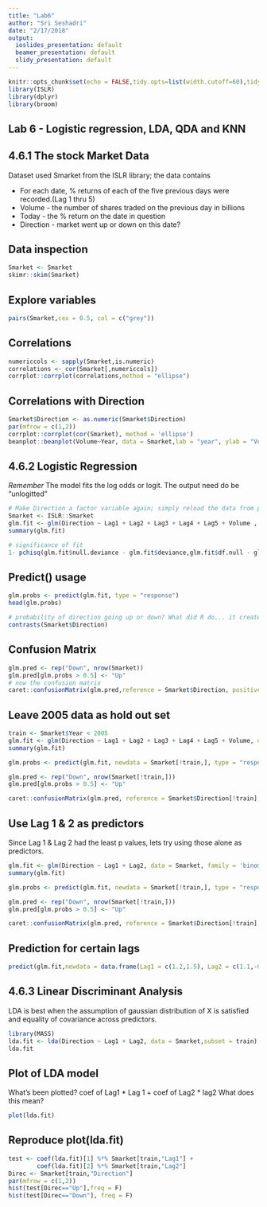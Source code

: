 ```yaml
---
title: "Lab6"
author: "Sri Seshadri"
date: "2/17/2018"
output:
  ioslides_presentation: default
  beamer_presentation: default
  slidy_presentation: default
---
```


```r
knitr::opts_chunk$set(echo = FALSE,tidy.opts=list(width.cutoff=60),tidy=TRUE)
library(ISLR)
library(dplyr)
library(broom)
```

## Lab 6 - Logistic regression, LDA, QDA and KNN


##  4.6.1 The stock Market Data

Dataset used Smarket from the ISLR library; the data contains

  - For each date, % returns of each of the five previous days were recorded.(Lag 1 thru 5)
  - Volume - the number of shares traded on the previous day in billions
  - Today - the % return on the date in question
  - Direction - market went up or down on this date?

## Data inspection {.smaller .flexbox .vcenter}

```r
Smarket <- Smarket
skimr::skim(Smarket)
```

## Explore variables

```r
pairs(Smarket,cex = 0.5, col = c("grey"))
```

## Correlations

```r
numericcols <- sapply(Smarket,is.numeric)
correlations <- cor(Smarket[,numericcols])
corrplot::corrplot(correlations,method = "ellipse")
```

## Correlations with Direction {.smaller}

```r
Smarket$Direction <- as.numeric(Smarket$Direction)
par(mfrow = c(1,2))
corrplot::corrplot(cor(Smarket), method = 'ellipse')
beanplot::beanplot(Volume~Year, data = Smarket,lab = "year", ylab = "Volume", col = "grey")
```

## 4.6.2 Logistic Regression {.smaller}

*Remember*  The model fits the log odds or logit. The output need do be "unlogitted"
```r
# Make Direction a factor variable again; simply reload the data from package
Smarket <- ISLR::Smarket
glm.fit <- glm(Direction ~ Lag1 + Lag2 + Lag3 + Lag4 + Lag5 + Volume , family = 'binomial',data = Smarket)
summary(glm.fit)

# significance of fit
1- pchisq(glm.fit$null.deviance - glm.fit$deviance,glm.fit$df.null - glm.fit$df.residual)

```

## Predict() usage

```r
glm.probs <- predict(glm.fit, type = "response")
head(glm.probs)

# probability of direction going up or down? What did R do... it created a dummy variable with Up as 1 and down as zero
contrasts(Smarket$Direction)
```

## Confusion Matrix {.smaller}

```r
glm.pred <- rep("Down", nrow(Smarket))
glm.pred[glm.probs > 0.5] <- "Up"
# now the confusion matrix
caret::confusionMatrix(glm.pred,reference = Smarket$Direction, positive = "Up")
```

## Leave 2005 data as hold out set {.smaller}

```r
train <- Smarket$Year < 2005
glm.fit <- glm(Direction ~ Lag1 + Lag2 + Lag3 + Lag4 + Lag5 + Volume, data = Smarket, family = 'binomial',subset = train)
summary(glm.fit)

glm.probs <- predict(glm.fit, newdata = Smarket[!train,], type = "response")

glm.pred <- rep("Down", nrow(Smarket[!train,]))
glm.pred[glm.probs > 0.5] <- "Up"

caret::confusionMatrix(glm.pred, reference = Smarket$Direction[!train], positive = "Up")
```

## Use Lag 1 & 2 as predictors {.smaller}

Since Lag 1 & Lag 2 had the least p values, lets try using those alone as predictors.

```r
glm.fit <- glm(Direction ~ Lag1 + Lag2, data = Smarket, family = 'binomial',subset = train)
summary(glm.fit)

glm.probs <- predict(glm.fit, newdata = Smarket[!train,], type = "response")

glm.pred <- rep("Down", nrow(Smarket[!train,]))
glm.pred[glm.probs > 0.5] <- "Up"

caret::confusionMatrix(glm.pred, reference = Smarket$Direction[!train], positive = "Up")
```

## Prediction for certain lags

```r
predict(glm.fit,newdata = data.frame(Lag1 = c(1.2,1.5), Lag2 = c(1.1,-0.8)), type = "response")
```

## 4.6.3 Linear Discriminant Analysis {.smaller}

LDA is best when the assumption of gaussian distribution of X is satisfied and equality of covariance across predictors.

```r
library(MASS)
lda.fit <- lda(Direction ~ Lag1 + Lag2, data = Smarket,subset = train)
lda.fit
```

## Plot of LDA model {.smaller}
What's been plotted? 
coef of Lag1 * Lag 1 + coef of Lag2 * lag2
What does this mean?

```r
plot(lda.fit)
```

## Reproduce plot(lda.fit) {.smaller}


```r
test <- coef(lda.fit)[1] %*% Smarket[train,"Lag1"] + 
        coef(lda.fit)[2] %*% Smarket[train,"Lag2"]
Direc <- Smarket[train,"Direction"]
par(mfrow = c(1,2))
hist(test[Direc=="Up"],freq = F)
hist(test[Direc=="Down"], freq = F)
```

